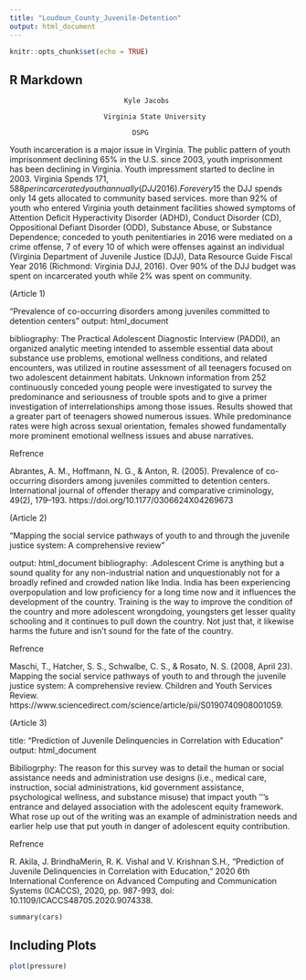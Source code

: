 ```yaml
---
title: "Loudoun_County_Juvenile-Detention"
output: html_document
---
```


```r
knitr::opts_chunk$set(echo = TRUE)
```

## R Markdown

                                Kyle Jacobs 

                           Virginia State University 
 
                                  DSPG


Youth incarceration is a major issue in Virginia. The public pattern of youth imprisonment declining  65% in the U.S. since 2003, youth imprisonment has been declining in Virginia. Youth impressment started to decline in  2003. Virginia Spends  $171,588 per incarcerated youth annually (DJJ 2016). For every 15$ the DJJ spends only 14 gets allocated to community based services. more than 92% of youth who entered Virginia youth detainment facilities showed symptoms of Attention Deficit Hyperactivity Disorder (ADHD), Conduct Disorder (CD), Oppositional Defiant Disorder (ODD), Substance Abuse, or Substance Dependence; conceded to youth penitentiaries in 2016 were mediated on a crime offense, 7 of every 10 of which were offenses against an individual (Virginia Department of Juvenile Justice (DJJ), Data Resource Guide Fiscal Year 2016 (Richmond: Virginia DJJ, 2016). Over 90% of the DJJ budget was spent on incarcerated youth while 2% was spent on community.  




(Article 1)

"Prevalence of co-occurring disorders among juveniles committed to detention centers"
output: html_document


bibliography: The Practical Adolescent Diagnostic Interview (PADDI), an organized analytic meeting intended to assemble essential data about substance use problems, emotional wellness conditions, and related encounters, was utilized in routine assessment of all teenagers focused on two adolescent detainment habitats. Unknown information from 252 continuously conceded young people were investigated to survey the predominance and seriousness of trouble spots and to give a primer investigation of interrelationships among those issues. Results showed that a greater part of teenagers showed numerous issues. While predominance rates were high across sexual orientation, females showed fundamentally more prominent emotional wellness issues and abuse narratives.


Refrence

Abrantes, A. M., Hoffmann, N. G., & Anton, R. (2005). Prevalence of co-occurring disorders among juveniles committed to detention centers. International journal of offender therapy and comparative criminology, 49(2), 179–193. https://doi.org/10.1177/0306624X04269673

(Article 2)

"Mapping the social service pathways of youth to and through the juvenile justice system: A comprehensive review"


output: html_document
bibliography: .Adolescent Crime is anything but a sound quality for any non-industrial nation and unquestionably not for a broadly refined and crowded nation like India. India has been experiencing overpopulation and low proficiency for a long time now and it influences the development of the country. Training is the way to improve the condition of the country and more adolescent wrongdoing, youngsters get lesser quality schooling and it continues to pull down the country. Not just that, it likewise harms the future and isn't sound for the fate of the country.

Refrence 

Maschi, T., Hatcher, S. S., Schwalbe, C. S., &amp; Rosato, N. S. (2008, April 23). Mapping the social service pathways of youth to and through the juvenile justice system: A comprehensive review. Children and Youth Services Review. https://www.sciencedirect.com/science/article/pii/S0190740908001059. 


(Article 3)

title: "Prediction of Juvenile Delinquencies in Correlation with Education"
output: html_document 

Bibiliogrphy: The reason for this survey was to detail the human or social assistance needs and administration use designs (i.e., medical care, instruction, social administrations, kid government assistance, psychological wellness, and substance misuse) that impact youth '''s entrance and delayed association with the adolescent equity framework. What rose up out of the writing was an example of administration needs and earlier help use that put youth in danger of adolescent equity contribution.

Refrence

R. Akila, J. BrindhaMerin, R. K. Vishal and V. Krishnan S.H., "Prediction of Juvenile Delinquencies in Correlation with Education," 2020 6th International Conference on Advanced Computing and Communication Systems (ICACCS), 2020, pp. 987-993, doi: 10.1109/ICACCS48705.2020.9074338.








```201_DSPG_Loudoun.Rproj
summary(cars)
```

## Including Plots



```r
plot(pressure)
```


